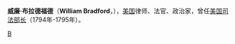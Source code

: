 {{noteTA
|1=zh:佐治;zh-hans:乔治;zh-hk:佐治;zh-sg:乔治;zh-tw:喬治;zh-cn:乔治
}}
'''威廉·布拉德福德'''（'''William Bradford'''，{{bd|1755年|9月14日|1795年|8月23日|catIdx=B}}），[[美国|美国]]律师、法官、政治家，曾任[[美国司法部长|美国司法部长]]（1794年-1795年）。

{{start box}}
{{succession box|[[埃德蒙·伦道夫|埃德蒙·伦道夫]]|[[查尔斯·李|查尔斯·李]]|[[美国司法部长|美国司法部长]]|1794年-1795年}}
{{end box}}

{{美国司法部长}}
{{George Washington cabinet}}{{Authority control}}
[[Category:普林斯頓大學校友|B]]